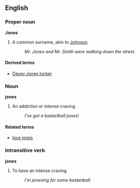 ==English==
===Proper noun===
'''Jones'''

# A common surname, akin to [[Johnson]].
#: ''Mr. Jones and Mr. Smith were walking down the street.''

====Derived terms====
*[[Davey Jones locker]]<!-- not sure about apostrophe or capitalisation -->

===Noun===
'''jones'''

# An addiction or intense craving.
#: ''I've got a basketball jones!''

====Related terms====
* [[love jones]]

===Intransitive verb===
'''jones'''

# To have an intense craving.
#: ''I'm jonesing for some basketball.''